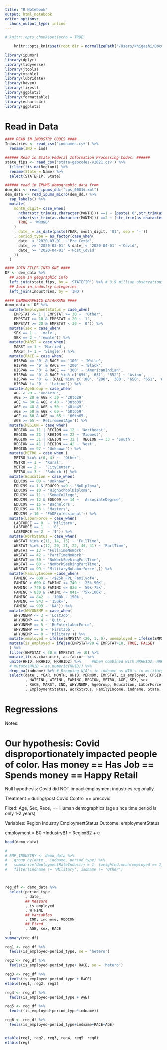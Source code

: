 ```yaml
---
title: "R Notebook"
output: html_notebook
editor_options: 
  chunk_output_type: inline
---
```


  
```r
# knitr::opts_chunk$set(echo = TRUE)

    knitr::opts_knit$set(root.dir = normalizePath("/Users/khigashi/Documents/OMSBA/OMSBA-5300-DTC-Erik-collab/data"))
```

```r

library(ipumsr)  
library(dplyr)
library(tidyverse)
library(jtools)
library(vtable)
library(lubridate)
library(haven)
library(fixest)
library(ggplot2)
library(formattable)
library(echarts4r)
library(ggplot2)
```

# Read in Data
```r

#### READ IN INDUSTRY CODES ####
Industries <- read_csv('indnames.csv') %>%
  rename(IND = ind)

###### Read in State Federal Information Processing Codes. ######  
state_fips <- read_csv('state-geocodes-v2021.csv') %>%
  filter(!is.na(Region)) %>%
  rename(State = Name) %>%
  select(STATEFIP, State)

###### read in IPUMS demographic data from
dem_ddi <- read_ipums_ddi("cps_00016.xml")
dem_data <- read_ipums_micro(dem_ddi) %>% 
  zap_labels() %>%  
  mutate(
    month_digit= case_when( 
      nchar(str_trim(as.character(MONTH))) ==1 ~ (paste('0',str_trim(as.character(MONTH)), sep = '')),
      nchar(str_trim(as.character(MONTH))) ==2 ~ (str_trim(as.character(MONTH))), 
      TRUE ~ 'WRONG'
    )
    , date_ = as_date(paste(YEAR, month_digit, '01', sep = '-'))
    , period_type = as_factor(case_when(
      date_ < '2020-03-01' ~'Pre_Covid', 
      date_ >= '2020-03-01' & date_ < '2020-04-01' ~'Covid', 
      date_ >= '2020-04-01' ~'Post_Covid'
    ))
  )

#### JOIN FILES INTO ONE ####
DF <- dem_data %>% 
  ## Join in geographic info
  left_join(state_fips, by = 'STATEFIP') %>% # 3.9 million observations
  ## Join in industry categories
  left_join(Industries, by = 'IND')

#### DEMOGRAPHICS DATAFRAME ####
demo_data <- DF %>%
  mutate(EmploymentStatus = case_when(
    EMPSTAT <= 1 | EMPSTAT >= 30 ~  'Other',
    EMPSTAT >= 10 & EMPSTAT < 20 ~ '1',
    EMPSTAT >= 20 & EMPSTAT < 30 ~ '0')) %>%
  mutate(sex = case_when(
    SEX == 1 ~  'male',
    SEX == 2 ~ 'female')) %>%
  mutate(MARST = case_when(
    MARST == 1 ~ 'Married',
    MARST != 1 ~ 'Single')) %>%
  mutate(RACE = case_when(
    HISPAN == '0' & RACE == '100' ~ 'White',
    HISPAN == '0' & RACE == '200' ~ 'Black',  
    HISPAN == '0' & RACE == '300' ~ 'AmericanIndian',
    HISPAN == '0' & RACE %in% c('650', '651', '652') ~ 'Asian',
    HISPAN == '0' & !(RACE %in% c('100', '200', '300', '650', '651', '652')) ~ 'MixedRace',
    HISPAN != '0' ~ 'Latino')) %>%
  mutate(AgeGroup = case_when(
    AGE < 20 ~ 'under20',
    AGE >= 20 & AGE < 30 ~ '20to29',
    AGE >= 30 & AGE < 40 ~ '30to39',
    AGE >= 40 & AGE < 50 ~ '40to49',
    AGE >= 50 & AGE < 60 ~ '50to59',
    AGE >= 60 & AGE <= 65 ~ '60to65',
    AGE >= 65 ~ 'RetirementAge')) %>%
  mutate(REGION = case_when(
    REGION == 11 | REGION == 12 ~ 'Northeast',
    REGION == 21 | REGION == 22 ~ 'Midwest',
    REGION == 31 | REGION == 32 |  REGION == 33 ~ 'South',
    REGION == 41 | REGION == 42 ~ 'West',
    REGION == 97 ~ 'Unknown')) %>%
  mutate(METRO = case_when (
    METRO %in% c(0, 4) ~  'Other',
    METRO == 1 ~  'Rural',
    METRO == 2 ~  'CityCenter',
    METRO == 3 ~  'Suburb')) %>%
  mutate(Education = case_when(
    EDUC99 == 00 ~ 'Unknown',
    EDUC99 >= 1 & EDUC99 <=9 ~ 'NoDiploma',
    EDUC99 == 10 ~ 'HighSchoolDiploma',
    EDUC99 == 11 ~ 'SomeCollege',
    EDUC99 >= 12 & EDUC99 <= 14 ~  'AssociateDegree',
    EDUC99 == 15 ~ 'Bachelors',
    EDUC99 == 16 ~ 'Masters',
    EDUC99 > 16 ~ 'PhDProfessional')) %>%
  mutate(LaborForce = case_when(
    LABFORCE == 0  ~ 'Military',
    LABFORCE == 1  ~ '0',
    LABFORCE == 2  ~ '1')) %>%
  mutate(WorkStatus = case_when(
    WKSTAT %in% c(11, 14, 15) ~ 'FullTime',
    WKSTAT %in% c(12, 20, 21, 22, 40, 41) ~ 'PartTime',
    WKSTAT == 13 ~ 'FullTimeNoWork',
    WKSTAT == 42 ~ 'PartTimeNoWork',
    WKSTAT == 50 ~ 'NoWorkSeekingFullTime',
    WKSTAT == 60 ~ 'NoWorkSeekingPartTime',
    WKSTAT == 99 ~ 'MilitaryNoLaborForce',)) %>%
  mutate(FamilyIncome =case_when(                        
    FAMINC <= 600 ~ '<$25k_FPL_Familyof4',
    FAMINC > 600 & FAMINC <= 740 ~ '25k-50K',
    FAMINC > 740 & FAMINC <= 830 ~ '50k-75k',
    FAMINC > 830 & FAMINC <= 841~ '75k-100k',
    FAMINC == 842  ~ '100k - 150k',
    FAMINC == 843 ~ '150k+',
    FAMINC == 999 ~ 'NA')) %>%
  mutate(WHYUNEMP = case_when(
    WHYUNEMP <= 3 ~ 'LostJob',
    WHYUNEMP == 4 ~ 'Quit',
    WHYUNEMP == 5 ~ 'ReEnterLaborForce',
    WHYUNEMP == 6 ~ 'FirstJob',
    WHYUNEMP == 0 ~ 'Military')) %>%
  mutate(employed = ifelse(EMPSTAT <20, 1, 0), unemployed = ifelse(EMPSTAT > 20, 1, 0)) %>% 
  mutate(is_employed = ifelse(EMPSTAT<20 & EMPSTAT>10, TRUE, FALSE)
  ) %>% 
  filter(EMPSTAT < 30 & EMPSTAT >= 10) %>% 
  mutate_if(is.character, as.factor) %>%
  unite(HHID, HRHHID, HRHHID2) %>%     #When combined with HRHHID2, HRHHID can uniquely identify households within basic monthly samples-IPUMS
  # mutate(HHID = as.numeric(HHID)) %>%
  drop_na(indname) %>% # Dropping N/A's in indname as NIU's in military.
  select(date_, YEAR, MONTH, HHID, PERNUM, EMPSTAT, is_employed, CPSID, CPSIDP
         , HWTFINL, WTFINL, FAMINC, REGION, METRO, AGE, SEX, sex
         , RACE, MARST, IND, WHYUNEMP, AgeGroup, Education, LaborForce
         , EmploymentStatus, WorkStatus, FamilyIncome, indname, State, period_type)
```



# Regressions 
Notes: 

# Our hypothesis: Covid disproportionately impacted people of color. Has money == Has Job == Spends money == Happy Retail

Null hypothesis: Covid did NOT impact employment industries regionally.

Treatment = during/post Covid
Control == precovid

Fixed: Age, Sex, Race, == Human demographics (age since 
      time period is only 1-2 years)

Variables:
  Region
  Industry
  EmploymentStatus
Outcome: employmentStatus

employment = B0 +IndustryB1 + RegionB2 + e

```r
head(demo_data)

# 
# EMP_INDUSTRY <- demo_data %>%
#   group_by(date_, indname, period_type) %>%
#   summarize(UmploymentRateIndustry = 1- (weighted.mean(employed == 1, w = WTFINL))) %>%
#   filter(indname != 'Military', indname != 'Other')



reg_df <- demo_data %>% 
  select(period_type
         , date_
         ## Measure
         , is_employed
         , WTFINL
         ## Variables
         , IND, indname, REGION
         ## Fixed
         , AGE, sex, RACE
  )
summary(reg_df)

reg1 <- reg_df %>% 
  feols(is_employed~period_type, se = 'hetero')

reg2 <- reg_df %>% 
  feols(is_employed~period_type+ RACE, se = 'hetero')

reg3 <- reg_df %>% 
  feols(is_employed~period_type + RACE)
etable(reg1, reg2, reg3)

reg4 <- reg_df %>% 
  feols(is_employed~period_type + AGE)

reg5 <- reg_df %>%
  feols((is_employed~period_type*indname))

reg6 <- reg_df %>%
  feols(is_employed~period_type+indname+RACE+AGE)


etable(reg1, reg2, reg3, reg4, reg5, reg6)
etable(reg)






``` 



<!-- # Explatory Data Analysis -->
<!-- ```{r} -->
<!-- # distinct people in survey = 500,130 -->
<!-- distinct_people <- demo_data %>% -->
<!--   distinct(CPSIDP) -->
<!-- summary(demo_data %>% -->
<!--           select(-YEAR, -MONTH, -date_, -PERNUM, -PERNUM, -HWTFINL, -WTFINL, -IND, - EMPSTAT,  -->
<!--                  -CPSID, -CPSIDP)) -->

<!-- # distinct people in survey = 500,130 -->
<!-- distinct_people <- demo_data %>% -->
<!--   distinct(CPSIDP) -->
<!-- ``` -->

<!-- ```{r} -->
<!-- #### EMPLOYMENT & UNEMPLOYMENT ######## -->
<!-- ##### INDUSTRY-PRE-COVID -ALL ##### -->

<!-- EMP_INDUSTRY <- demo_data %>% -->
<!--   filter(EMPSTAT < 30 & EMPSTAT >= 10) %>%  -->
<!--   mutate(employed = ifelse(EMPSTAT <20, 1, 0) -->
<!--          , unemployed = ifelse(EMPSTAT > 20, 1, 0)) %>% -->
<!--   group_by(date_, indname, period_type) %>% -->
<!--   summarize(UmploymentRateIndustry = 1- (weighted.mean(employed == 1, w = WTFINL))) %>% -->
<!--   filter(indname != 'Military', indname != 'Other') -->

<!-- ``` -->

<!-- ```{r} -->
<!-- ##### METRO-PRE-COVID ##### -->

<!-- EMP_Metro <- demo_data %>% -->
<!--   filter(EMPSTAT < 30 & EMPSTAT >= 10) %>%  -->
<!--   mutate(employed = ifelse(EMPSTAT <20, 1, 0) -->
<!--          , unemployed = ifelse(EMPSTAT > 20, 1, 0)) %>% -->
<!--   group_by(date_, period_type, METRO) %>% -->
<!--   summarize(UnemploymentRate = 1- (weighted.mean(employed == 1, w = WTFINL))) %>%  -->
<!--   ungroup() -->


<!-- ``` -->


<!-- ```{r} -->
<!-- ##### Construct chartS for Pre-covid unemployment by METRO, SUBURBAN, RURAL ##### -->
<!-- EMPC <- EMP_Metro %>% -->
<!--   pivot_wider(1, names_from = "METRO", values_from = "UnemploymentRate") -->

<!-- EMPC %>% -->
<!--   ungroup() %>% # Sometime ungroup is needed after doing group_by() ? -->
<!--   e_charts(date_) %>% -->
<!--   e_line(CityCenter, color="#333") %>% -->
<!--   e_line(Other, color="blue") %>% -->
<!--   e_line(Rural, color="green") %>% -->
<!--   e_line(Suburb, color="orange") %>% -->
<!--   e_tooltip(trigger = "axis") -->

<!-- EMPC_avg <- EMPC %>% -->
<!--   group_by() %>% -->
<!--   summarise( -->
<!--     CityCenter = mean(CityCenter), -->
<!--     Other = mean(Other), -->
<!--     Rural = mean(Rural), -->
<!--     Suburb = mean(Suburb)) %>% -->
<!--   ungroup() -->

<!-- #create a dataframe with values to chart -->
<!-- EMPC_avg_bar <- data.frame( -->
<!--   names = c("CityCenter", "Other", "Rural", "Suburb"), -->
<!--   values = c(0.0379, 0.0353, 0.0383, 0.0301)) -->

<!-- ##### Employment average by CityCenter, Rural, Suburb ##### -->
<!-- EMPC_avg_bar %>% -->
<!--   e_charts(names) %>% -->
<!--   e_bar(values) -->

<!-- ##### METRO-COVID ##### -->
<!-- EMP_Metro_Covid <- demo_data %>% -->
<!--   filter(EMPSTAT < 30 & EMPSTAT >= 10) %>%  -->
<!--   mutate(employed = ifelse(EMPSTAT <20, 1, 0), unemployed = ifelse(EMPSTAT > 20, 1, 0)) %>% -->
<!--   group_by(METRO, period_type) %>%  -->
<!--   summarize(UnemploymentRate = 1- (weighted.mean(employed == 1, w = WTFINL))) -->
<!-- summary(EMP_Metro_Covid) -->
<!-- ``` -->

<!-- ```{r} -->
<!-- ##### Construct chartS for COVID unemployment by METRO, SUBURBAN, RURAL ##### -->
<!-- EMPMC <- EMP_Metro_Covid %>% -->
<!--   ungroup() -->

<!-- EMPMC %>% -->
<!--   e_charts(METRO) %>% -->
<!--   e_bar(UnemploymentRate) %>% -->
<!--   e_tooltip() -->

<!-- ##### Construct chartS for POST-COVID unemployment by METRO, SUBURBAN, RURAL ##### -->

<!-- EMPMPC <- EMP_Metro_PostCovid %>%  -->
<!--   ungroup() -->

<!-- EMPMPC %>% -->
<!--   e_charts(METRO) %>% -->
<!--   e_bar(UnemploymentRate) %>% -->
<!--   e_tooltip() -->
<!-- ``` -->
<!-- ``` {r} -->
<!-- ################# REGION ##### -->
<!-- ##### REGION-PRE-COVID #### -->

<!-- EMP_REGION_PreCovid <- demo_data %>% -->
<!--   filter(EMPSTAT < 30 & EMPSTAT >= 10) %>%  -->
<!--   mutate(employed = ifelse(EMPSTAT <20, 1, 0), unemployed = ifelse(EMPSTAT > 20, 1, 0)) %>% -->
<!--   group_by(date_, period_type, REGION) %>%  -->
<!--   summarize(UnemploymentRate = 1- (weighted.mean(employed == 1, w = WTFINL)))%>%  # ungroup -->
<!--   ungroup() %>%  #need to pivot wider -->
<!--   pivot_wider(1, names_from = "REGION", values_from = "UnemploymentRate") -->

<!-- ``` -->

<!-- ```{r} -->
<!-- ###### Construct chartS for PRE-COVID unemployment by REGION #### -->


<!-- EMP_REGION_PreCovid <- EMP_REGION_PreCovid %>%  #need to pivot wider -->
<!--   pivot_wider(1, names_from = "REGION", values_from = "UnemploymentRate") -->

<!-- # unemployment by region PRE-COVID line -->
<!-- EMP_REGION_PreCovid %>% -->
<!--   ungroup() %>% # ungroup is needed after doing group_by() -->
<!--   e_charts(date_) %>% -->
<!--   e_line(Midwest) %>% -->
<!--   e_line(Northeast) %>% -->
<!--   e_line(South) %>% -->
<!--   e_line(West, color="orange") %>% -->
<!--   e_tooltip(trigger = "axis") -->

<!-- # mean unemployment pre-covid -->
<!-- EMPRPC <- EMP_REGION_PreCovid %>% -->
<!--   group_by() %>% -->
<!--   summarise( -->
<!--     Midwest = mean(Midwest), -->
<!--     Northeast = mean(Northeast), -->
<!--     South = mean(South), -->
<!--     West = mean(West)) -->

<!-- #create dataframe for above values -->
<!-- EMP_REGION_PreCovid1 <- data.frame( -->
<!--   REGION = c("Midwest", "Northeast", "South", "West"), -->
<!--   UnemploymentRate = c(0.0339, 0.0344, 0.0324, 0.0362) -->
<!-- ) -->

<!-- EMP_REGION_PreCovid1 %>% -->
<!--   ungroup() %>% -->
<!--   e_chart(REGION) %>% -->
<!--   e_bar(UnemploymentRate) -->


<!-- ``` -->

<!-- ```{r} -->
<!-- ##### REGION-COVID #### -->
<!-- EMP_REGION_Covid <- demo_data %>% -->
<!--   filter(EMPSTAT < 30 & EMPSTAT >= 10) %>%  -->
<!--   mutate(employed = ifelse(EMPSTAT <20, 1, 0), unemployed = ifelse(EMPSTAT > 20, 1, 0)) %>% -->
<!--   group_by(date_, period_type, REGION) %>%  -->
<!--   summarize(UnemploymentRate = 1- (weighted.mean(employed == 1, w = WTFINL))) -->

<!-- ###### construct chart of unemployment by REGION for COVID #### -->

<!-- EMP_REGION_Covid %>% -->
<!--   ungroup() %>% -->
<!--   e_chart(REGION) %>% -->
<!--   e_bar(UnemploymentRate) -->
<!-- ``` -->

<!-- ```{r} -->


<!-- ########### RACE ################################################################################ -->
<!-- #### RACE PRE-COVID EMPLOYMENT #### -->
<!-- EMP_RACE_Precovid <- demo_data %>% -->
<!--   filter(EMPSTAT < 30 & EMPSTAT >= 10) %>%  -->
<!--   mutate(employed = ifelse(EMPSTAT <20, 1, 0), unemployed = ifelse(EMPSTAT > 20, 1, 0)) %>% -->
<!--   group_by(indname, date_, period_type, RACE) %>%  -->
<!--   summarize(UnemploymentRate = 1- (weighted.mean(employed == 1, w = WTFINL))) -->
<!-- head(EMP_REGION_PreCovid) -->
<!-- ``` -->

<!-- ```{r} -->
<!-- #### EMP AGGREGATE (SEX/AGE/GROUP) #### -->
<!-- ################ PRE-COVID AGG ################# -->
<!-- ##### race ##### -->
<!-- EMP_AGG_Precovid_race <- demo_data %>% -->
<!--   mutate(employed = ifelse(EMPSTAT <20, 1, 0), unemployed = ifelse(EMPSTAT > 20, 1, 0)) %>% -->
<!--   group_by(date_, period_type, RACE) %>%  -->
<!--   summarize(UnemploymentRate = 1- (weighted.mean(employed == 1, w = WTFINL))) -->

<!-- ##### sex/race ##### -->
<!-- EMP_AGG_Precovid_sex_race <- demo_data %>% -->
<!--   filter(EMPSTAT < 30 & EMPSTAT >= 10) %>%  -->
<!--   mutate(employed = ifelse(EMPSTAT <20, 1, 0), unemployed = ifelse(EMPSTAT > 20, 1, 0)) %>% -->
<!--   group_by(date_, period_type, sex, RACE) %>%  -->
<!--   summarize(UnemploymentRate = 1- (weighted.mean(employed == 1, w = WTFINL))) -->
<!-- head(EMP_AGG_Precovid_sex_race) -->
<!-- ##### sex/AgeGroup ##### -->
<!-- EMP_AGG_Precovid_sex_age <- demo_data %>% -->
<!--   filter(EMPSTAT < 30 & EMPSTAT >= 10) %>%  -->
<!--   mutate(employed = ifelse(EMPSTAT <20, 1, 0), unemployed = ifelse(EMPSTAT > 20, 1, 0)) %>% -->
<!--   group_by(date_, period_type, sex, AgeGroup) %>%  -->
<!--   summarize(UnemploymentRate = 1- (weighted.mean(employed == 1, w = WTFINL))) -->

<!-- ##### race/AgeGroup ##### -->
<!-- EMP_AGG_Precovid_race_age <- demo_data %>% -->
<!--   filter(EMPSTAT < 30 & EMPSTAT >= 10) %>%  -->
<!--   mutate(employed = ifelse(EMPSTAT <20, 1, 0), unemployed = ifelse(EMPSTAT > 20, 1, 0)) %>% -->
<!--   group_by(date_, period_type, RACE, AgeGroup) %>%  -->
<!--   summarize(UnemploymentRate = 1- (weighted.mean(employed == 1, w = WTFINL))) -->

<!-- ``` -->

